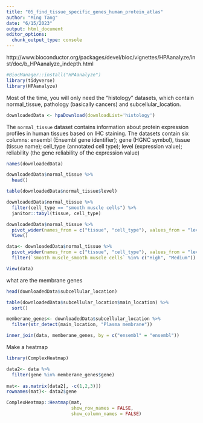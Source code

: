 ```yaml
---
title: "05_find_tissue_specific_genes_human_protein_atlas"
author: "Ming Tang"
date: "6/15/2023"
output: html_document
editor_options: 
  chunk_output_type: console
---
```


http://www.bioconductor.org/packages/devel/bioc/vignettes/HPAanalyze/inst/doc/b_HPAanalyze_indepth.html


```r
#BiocManager::install("HPAanalyze")
library(tidyverse)
library(HPAanalyze)
```

Most of the time, you will only need the “histology” datasets, which contain normal_tissue, pathology (basically cancers) and subcellular_location.

```r
downloadedData <- hpaDownload(downloadList='histology')
```

The `normal_tissue` dataset contains information about protein expression profiles in human tissues based on IHC staining. The datasets contain six columns: ensembl (Ensembl gene identifier); gene (HGNC symbol), tissue (tissue name); cell_type (annotated cell type); level (expression value); reliability (the gene reliability of the expression value)

```r

names(downloadedData)

downloadedData$normal_tissue %>%
  head()

table(downloadedData$normal_tissue$level)

downloadedData$normal_tissue %>%
  filter(cell_type == "smooth muscle cells") %>%
  janitor::tabyl(tissue, cell_type)

downloadedData$normal_tissue %>%
  pivot_wider(names_from = c("tissue", "cell_type"), values_from = "level") %>%
  View()

data<- downloadedData$normal_tissue %>%
  pivot_wider(names_from = c("tissue", "cell_type"), values_from = "level") %>%
  filter(`smooth muscle_smooth muscle cells` %in% c("High", "Medium"))

View(data)
```

what are the membrane genes

```r
head(downloadedData$subcellular_location)

table(downloadedData$subcellular_location$main_location) %>% 
  sort()

memberane_genes<- downloadedData$subcellular_location %>% 
  filter(str_detect(main_location, "Plasma membrane")) 

inner_join(data, memberane_genes, by = c("ensembl" = "ensembl")) 
```


Make a heatmap 

```r
library(ComplexHeatmap)

data2<- data %>% 
  filter(gene %in% memberane_genes$gene)
  
mat<- as.matrix(data2[, -c(1,2,3)])
rownames(mat)<- data2$gene

ComplexHeatmap::Heatmap(mat,
                        show_row_names = FALSE,
                        show_column_names = FALSE)
```




